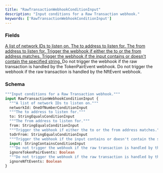 ```yaml
---
title: "RawTransactionWebhookConditionInput"
description: "Input conditions for a Raw Transaction webhook."
keywords: ['RawTransactionWebhookConditionInput']
---
```


### Fields

<a href="/api-reference/types/oneofnumberconditioninput">
  <ResponseField name="networkId" type="OneOfNumberConditionInput">
    A list of network IDs to listen on.
  </ResponseField>
</a>

<a href="/api-reference/types/stringequalsconditioninput">
  <ResponseField name="to" type="StringEqualsConditionInput">
    The to address to listen for.
  </ResponseField>
</a>

<a href="/api-reference/types/stringequalsconditioninput">
  <ResponseField name="from" type="StringEqualsConditionInput">
    The from address to listen for.
  </ResponseField>
</a>

<a href="/api-reference/types/stringequalsconditioninput">
  <ResponseField name="toOrFrom" type="StringEqualsConditionInput">
    Trigger the webhook if either the to or the from address matches.
  </ResponseField>
</a>

<a href="/api-reference/types/stringcontainsconditioninput">
  <ResponseField name="input" type="StringContainsConditionInput">
    Trigger the webhook if the input contains or doesn't contain the specified string.
  </ResponseField>
</a>

<ResponseField name="ignoreTokenPairEvents" type="Boolean">
  Do not trigger the webhook if the raw transaction is handled by the TokenPairEvent webhook.
</ResponseField>

<ResponseField name="ignoreNftEvents" type="Boolean">
  Do not trigger the webhook if the raw transaction is handled by the NftEvent webhook.
</ResponseField>

### Schema


```graphql 
"""Input conditions for a Raw Transaction webhook."""
input RawTransactionWebhookConditionInput {
  """A list of network IDs to listen on."""
  networkId: OneOfNumberConditionInput
  """The to address to listen for."""
  to: StringEqualsConditionInput
  """The from address to listen for."""
  from: StringEqualsConditionInput
  """Trigger the webhook if either the to or the from address matches."""
  toOrFrom: StringEqualsConditionInput
  """Trigger the webhook if the input contains or doesn't contain the specified string."""
  input: StringContainsConditionInput
  """Do not trigger the webhook if the raw transaction is handled by the TokenPairEvent webhook."""
  ignoreTokenPairEvents: Boolean
  """Do not trigger the webhook if the raw transaction is handled by the NftEvent webhook."""
  ignoreNftEvents: Boolean
}
```
